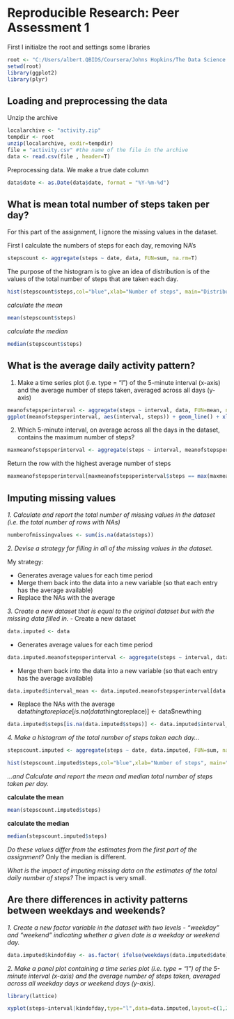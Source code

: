 # Reproducible Research: Peer Assessment 1

First I initialze the root and settings some libraries
```r
root <- "C:/Users/albert.QBIDS/Coursera/Johns Hopkins/The Data Science Track/5 Reproducible Research/Project1/Github"
setwd(root)
library(ggplot2)
library(plyr)

```

## Loading and preprocessing the data


Unzip the archive
```r
localarchive <- "activity.zip"
tempdir <- root
unzip(localarchive, exdir=tempdir)
file = "activity.csv" #the name of the file in the archive
data <- read.csv(file , header=T)
```

Preprocessing data. We make a true date column
```r
data$date <- as.Date(data$date, format = "%Y-%m-%d")

```


## What is mean total number of steps taken per day?
For this part of the assignment, I ignore the missing values in the dataset.

First I calculate the numbers of steps for each day, removing NA's
```r
stepscount <- aggregate(steps ~ date, data, FUN=sum, na.rm=T)
```

The purpose of the histogram is to give an idea of distribution is of the values of the total number of steps that are taken each day.
```r
hist(stepscount$steps,col="blue",xlab="Number of steps", main="Distribution of the total number of steps taken each day")
```

*calculate the mean*
```r
mean(stepscount$steps)
```

*calculate the median*
```r
median(stepscount$steps)
```

## What is the average daily activity pattern?

1. Make a time series plot (i.e. type = "l") of the 5-minute interval (x-axis) and the average number of steps taken, averaged across all days (y-axis)
```r
meanofstepsperinterval <- aggregate(steps ~ interval, data, FUN=mean, na.rm=T)
ggplot(meanofstepsperinterval, aes(interval, steps)) + geom_line() + xlab("Interval") + ylab("Avg steps")
```

2. Which 5-minute interval, on average across all the days in the dataset, contains the maximum number of steps?
```r
maxmeanofstepsperinterval <- aggregate(steps ~ interval, meanofstepsperinterval, FUN=max, na.rm=T)
```

Return the row with the highest average number of steps
```r
maxmeanofstepsperinterval[maxmeanofstepsperinterval$steps == max(maxmeanofstepsperinterval$steps),]
```

## Imputing missing values

*1. Calculate and report the total number of missing values in the dataset (i.e. the total number of rows with NAs)*
```r
numberofmissingvalues <- sum(is.na(data$steps))
```

*2. Devise a strategy for filling in all of the missing values in the dataset.*

My strategy:

- Generates average values for each time period
- Merge them back into the data into a new variable (so that each entry has the average available)
- Replace the NAs with the average

*3. Create a new dataset that is equal to the original dataset but with the missing data filled in.*
- Create a new dataset

```r
data.imputed <- data
```

- Generates average values for each time period

```r
data.imputed.meanofstepsperinterval <- aggregate(steps ~ interval, data.imputed, FUN=mean, na.rm=T)
```

- Merge them back into the data into a new variable (so that each entry has the average available)

```r
data.imputed$interval_mean <- data.imputed.meanofstepsperinterval[data.imputed.meanofstepsperinterval$interval == data.imputed$interval, 2]
```

- Replace the NAs with the average data$thingtoreplace[is.na(data$thingtoreplace)] <- data$newthing

```r
data.imputed$steps[is.na(data.imputed$steps)] <- data.imputed$interval_mean
```


*4. Make a histogram of the total number of steps taken each day...*
```r
stepscount.imputed <- aggregate(steps ~ date, data.imputed, FUN=sum, na.rm=T)

hist(stepscount.imputed$steps,col="blue",xlab="Number of steps", main="Distribution of the total number of steps taken each day")
```

*...and Calculate and report the mean and median total number of steps taken per day.*

**calculate the mean**

```r
mean(stepscount.imputed$steps)
```

**calculate the median**

```r
median(stepscount.imputed$steps)
```

*Do these values differ from the estimates from the first part of the assignment?*
Only the median is different.

*What is the impact of imputing missing data on the estimates of the total daily number of steps?*
The impact is very small.


## Are there differences in activity patterns between weekdays and weekends?
*1. Create a new factor variable in the dataset with two levels - "weekday" and "weekend" indicating whether a given date is a weekday or weekend day.*

```r
data.imputed$kindofday <- as.factor( ifelse(weekdays(data.imputed$date) %in% c('Saturday','Sunday'), 'weekend', 'weekday') )
```


*2. Make a panel plot containing a time series plot (i.e. type = "l") of the 5-minute interval (x-axis) and the average number of steps taken, averaged across all weekday days or weekend days (y-axis).*
```r
library(lattice)

xyplot(steps~interval|kindofday,type="l",data=data.imputed,layout=c(1,2),xlab="Interval",ylab="Number of steps")
```